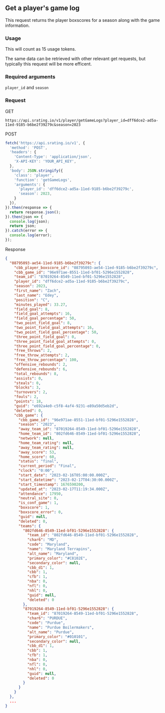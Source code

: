 ## Get a player's game log

This request returns the player boxscores for a season along with the game information.

### Usage
This will count as 15 usage tokens.

The same data can be retrieved with other relevant get requests, but typically this request will be more efficent.

### Required arguments
`player_id` and `season`

### Request

GET

```console
https://api.srating.io/v1/player/getGameLogs?player_id=dff6dce2-ad5a-11ed-9185-b6be2f39279c&season=2023
```

POST
```js {5} copy filename="javascript"
fetch('https://api.srating.io/v1', {
  'method': 'POST',
  'headers': {
    'Content-Type': 'application/json',
    'X-API-KEY': 'YOUR_API_KEY',
  },
  'body': JSON.stringify({
    'class': 'player',
    'function': 'getGameLogs',
    'arguments': {
      'player_id': 'dff6dce2-ad5a-11ed-9185-b6be2f39279c',
      'season': 2023,
    }
  }),
}).then(response => {
  return response.json();
}).then(json => {
  console.log(json);
  return json;
}).catch(error => {
  console.log(error);
});
```

Response
```json
{
  "08795093-ae54-11ed-9185-b6be2f39279c": {
    "cbb_player_boxscore_id": "08795093-ae54-11ed-9185-b6be2f39279c",
    "cbb_game_id": "96e971ae-8551-11ed-bf01-5296e1552828",
    "team_id": "87019264-8549-11ed-bf01-5296e1552828",
    "player_id": "dff6dce2-ad5a-11ed-9185-b6be2f39279c",
    "season": 2023,
    "first_name": "Zach",
    "last_name": "Edey",
    "position": "C",
    "minutes_played": 33.27,
    "field_goal": 8,
    "field_goal_attempts": 16,
    "field_goal_percentage": 50,
    "two_point_field_goal": 8,
    "two_point_field_goal_attempts": 16,
    "two_point_field_goal_percentage": 50,
    "three_point_field_goal": 0,
    "three_point_field_goal_attempts": 0,
    "three_point_field_goal_percentage": 0,
    "free_throws": 2,
    "free_throw_attempts": 2,
    "free_throw_percentage": 100,
    "offensive_rebounds": 2,
    "defensive_rebounds": 6,
    "total_rebounds": 8,
    "assists": 0,
    "steals": 0,
    "blocks": 3,
    "turnovers": 2,
    "fouls": 2,
    "points": 18,
    "guid": "e692a4e0-c5f8-4af4-9231-e89a50d5eb2d",
    "deleted": 0,
    "cbb_game": {
      "cbb_game_id": "96e971ae-8551-11ed-bf01-5296e1552828",
      "season": "2023",
      "away_team_id": "87019264-8549-11ed-bf01-5296e1552828",
      "home_team_id": "802fd646-8549-11ed-bf01-5296e1552828",
      "network": null,
      "home_team_rating": null,
      "away_team_rating": null,
      "away_score": 53,
      "home_score": 60,
      "status": "final",
      "current_period": "Final",
      "clock": "0:00",
      "start_date": "2023-02-16T05:00:00.000Z",
      "start_datetime": "2023-02-17T04:30:00.000Z",
      "start_timestamp": 1676590200,
      "updated_at": "2023-02-17T11:19:34.000Z",
      "attendance": 17950,
      "neutral_site": 0,
      "is_conf_game": 1,
      "boxscore": 1,
      "boxscore_error": 0,
      "guid": null,
      "deleted": 0,
      "teams": {
        "802fd646-8549-11ed-bf01-5296e1552828": {
          "team_id": "802fd646-8549-11ed-bf01-5296e1552828",
          "char6": "MD",
          "code": "Maryland",
          "name": "Maryland Terrapins",
          "alt_name": "Maryland",
          "primary_color": "#C8102E",
          "secondary_color": null,
          "cbb_d1": 1,
          "cbb": 1,
          "cfb": 1,
          "nba": 0,
          "nfl": 0,
          "nhl": 0,
          "guid": null,
          "deleted": 0
        },
        "87019264-8549-11ed-bf01-5296e1552828": {
          "team_id": "87019264-8549-11ed-bf01-5296e1552828",
          "char6": "PURDUE",
          "code": "Purdue",
          "name": "Purdue Boilermakers",
          "alt_name": "Purdue",
          "primary_color": "#010101",
          "secondary_color": null,
          "cbb_d1": 1,
          "cbb": 1,
          "cfb": 1,
          "nba": 0,
          "nfl": 0,
          "nhl": 0,
          "guid": null,
          "deleted": 0
        }
      }
    }
  },
  ...
}
```

